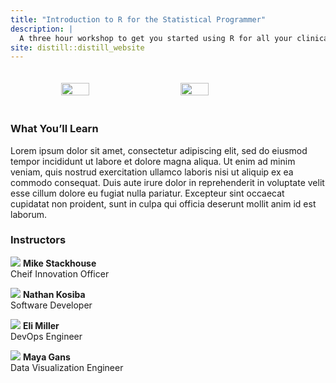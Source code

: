 ```yaml
---
title: "Introduction to R for the Statistical Programmer"
description: |
  A three hour workshop to get you started using R for all your clinical trial analyses
site: distill::distill_website
---
```


<div style="display:flex;justify-content:center;"><img src="www/Atorus_Logo_Screen.svg" style="width:30%;padding:20px;"></img><img src="www/phuse_logo.svg" style="width:30%;padding:20px;"></img></div>

 
### What You'll Learn
Lorem ipsum dolor sit amet, consectetur adipiscing elit, sed do eiusmod tempor incididunt ut labore et dolore magna aliqua. Ut enim ad minim veniam, quis nostrud exercitation ullamco laboris nisi ut aliquip ex ea commodo consequat. Duis aute irure dolor in reprehenderit in voluptate velit esse cillum dolore eu fugiat nulla pariatur. Excepteur sint occaecat cupidatat non proident, sunt in culpa qui officia deserunt mollit anim id est laborum.
  
### Instructors

<div class="instructors row">
<div class="instructor col-sm-3">
  <img src="www/mike-stackhouse.jpg"></img>
  **Mike Stackhouse** <br>
  Cheif Innovation Officer
</div>
<div class="instructor col-sm">
  <img src="www/nathan-kosiba.jpg"></img>
  **Nathan Kosiba** <br>
  Software Developer
</div>
</div>

<div class="instructors row">
<div class="instructor col-sm">
  <img src="www/eli-miller.jpg"></img>
  **Eli Miller** <br>
  DevOps Engineer
</div>
<div class="instructor col-sm">
  <img src="www/maya-gans.png"></img>
  **Maya Gans** <br>
  Data Visualization Engineer
</div>
</div>
